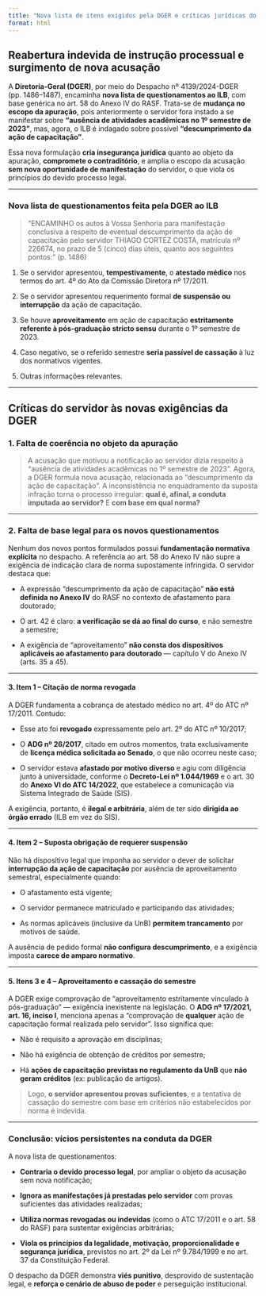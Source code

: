 ```yaml
---
title: "Nova lista de itens exigidos pela DGER e críticas jurídicas do servidor"
format: html
---
```


## Reabertura indevida de instrução processual e surgimento de nova acusação

  A **Diretoria-Geral (DGER)**, por meio do Despacho nº 4139/2024-DGER (pp. 1486–1487), encaminha **nova lista de questionamentos ao ILB**, com base genérica no art. 58 do Anexo IV do RASF. Trata-se de **mudança no escopo da apuração**, pois anteriormente o servidor fora instado a se manifestar sobre **“ausência de atividades acadêmicas no 1º semestre de 2023”**, mas, agora, o ILB é indagado sobre possível **“descumprimento da ação de capacitação”**.

  Essa nova formulação **cria insegurança jurídica** quanto ao objeto da apuração, **compromete o contraditório**, e amplia o escopo da acusação **sem nova oportunidade de manifestação** do servidor, o que viola os princípios do devido processo legal.

---

### Nova lista de questionamentos feita pela DGER ao ILB

> “ENCAMINHO os autos à Vossa Senhoria para manifestação conclusiva a respeito de eventual descumprimento da ação de capacitação pelo servidor THIAGO CORTEZ COSTA, matrícula nº 226674, no prazo de 5 (cinco) dias úteis, quanto aos seguintes pontos:” (p. 1486)

  1. Se o servidor apresentou, **tempestivamente**, o **atestado médico** nos termos do art. 4º do Ato da Comissão Diretora nº 17/2011.

  2. Se o servidor apresentou requerimento formal **de suspensão ou interrupção** da ação de capacitação.

  3. Se houve **aproveitamento** em ação de capacitação **estritamente referente à pós-graduação stricto sensu** durante o 1º semestre de 2023.

  4. Caso negativo, se o referido semestre **seria passível de cassação** à luz dos normativos vigentes.

  5. Outras informações relevantes.

---

## Críticas do servidor às novas exigências da DGER

### 1. Falta de coerência no objeto da apuração

  > A acusação que motivou a notificação ao servidor dizia respeito à “ausência de atividades acadêmicas no 1º semestre de 2023”. Agora, a DGER formula nova acusação, relacionada ao “descumprimento da ação de capacitação”. A inconsistência no enquadramento da suposta infração torna o processo irregular: **qual é, afinal, a conduta imputada ao servidor?** E **com base em qual norma?**

---

### 2. Falta de base legal para os novos questionamentos

Nenhum dos novos pontos formulados possui **fundamentação normativa explícita** no despacho. A referência ao art. 58 do Anexo IV não supre a exigência de indicação clara de norma supostamente infringida. O servidor destaca que:

  - A expressão “descumprimento da ação de capacitação” **não está definida no Anexo IV** do RASF no contexto de afastamento para doutorado;

  - O art. 42 é claro: **a verificação se dá ao final do curso**, e não semestre a semestre;
  
  - A exigência de “aproveitamento” **não consta dos dispositivos aplicáveis ao afastamento para doutorado** — capítulo V do Anexo IV (arts. 35 a 45).

---

#### 3. Item 1 – Citação de norma revogada

A DGER fundamenta a cobrança de atestado médico no art. 4º do ATC nº 17/2011. Contudo:

  - Esse ato foi **revogado** expressamente pelo art. 2º do ATC nº 10/2017;
  
  - O **ADG nº 26/2017**, citado em outros momentos, trata exclusivamente de **licença médica solicitada ao Senado**, o que não ocorreu neste caso;

  - O servidor estava **afastado por motivo diverso** e agiu com diligência junto à universidade, conforme o **Decreto-Lei nº 1.044/1969** e o art. 30 do **Anexo VI do ATC 14/2022**, que estabelece a comunicação via Sistema Integrado de Saúde (SIS).

A exigência, portanto, é **ilegal e arbitrária**, além de ter sido **dirigida ao órgão errado** (ILB em vez do SIS).

---

#### 4. Item 2 – Suposta obrigação de requerer suspensão

Não há dispositivo legal que imponha ao servidor o dever de solicitar **interrupção da ação de capacitação** por ausência de aproveitamento semestral, especialmente quando:

  - O afastamento está vigente;

  - O servidor permanece matriculado e participando das atividades;

  - As normas aplicáveis (inclusive da UnB) **permitem trancamento** por motivos de saúde.

A ausência de pedido formal **não configura descumprimento**, e a exigência imposta **carece de amparo normativo**.

---

#### 5. Itens 3 e 4 – Aproveitamento e cassação do semestre

A DGER exige comprovação de “aproveitamento estritamente vinculado à pós-graduação” — exigência inexistente na legislação. O **ADG nº 17/2021, art. 16, inciso I**, menciona apenas a “comprovação de **qualquer** ação de capacitação formal realizada pelo servidor”. Isso significa que:

  - Não é requisito a aprovação em disciplinas;

  - Não há exigência de obtenção de créditos por semestre;

  - Há **ações de capacitação previstas no regulamento da UnB** que **não geram créditos** (ex: publicação de artigos).

> Logo, **o servidor apresentou provas suficientes**, e a tentativa de cassação do semestre com base em critérios não estabelecidos por norma é indevida.

---

### Conclusão: vícios persistentes na conduta da DGER

A nova lista de questionamentos:

  - **Contraria o devido processo legal**, por ampliar o objeto da acusação sem nova notificação;

  - **Ignora as manifestações já prestadas pelo servidor** com provas suficientes das atividades realizadas;

  - **Utiliza normas revogadas ou indevidas** (como o ATC 17/2011 e o art. 58 do RASF) para sustentar exigências arbitrárias;

  - **Viola os princípios da legalidade, motivação, proporcionalidade e segurança jurídica**, previstos no art. 2º da Lei nº 9.784/1999 e no art. 37 da Constituição Federal.

O despacho da DGER demonstra **viés punitivo**, desprovido de sustentação legal, e **reforça o cenário de abuso de poder** e perseguição institucional.

